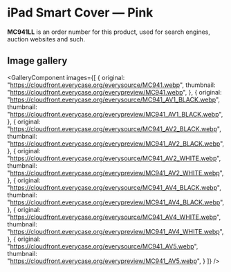 
# iPad Smart Cover — Pink

<Callout type='info' emoji='👉🏻'>**MC941LL** is an order number for this product, used for search engines, auction websites and such.</Callout>

## Image gallery

<GalleryComponent
    images={[
      {
        original: "https://cloudfront.everycase.org/everysource/MC941.webp",
        thumbnail: "https://cloudfront.everycase.org/everypreview/MC941.webp",
      },
      {
        original: "https://cloudfront.everycase.org/everysource/MC941_AV1_BLACK.webp",
        thumbnail: "https://cloudfront.everycase.org/everypreview/MC941_AV1_BLACK.webp",
      },
      {
        original: "https://cloudfront.everycase.org/everysource/MC941_AV2_BLACK.webp",
        thumbnail: "https://cloudfront.everycase.org/everypreview/MC941_AV2_BLACK.webp",
      },
      {
        original: "https://cloudfront.everycase.org/everysource/MC941_AV2_WHITE.webp",
        thumbnail: "https://cloudfront.everycase.org/everypreview/MC941_AV2_WHITE.webp",
      },
      {
        original: "https://cloudfront.everycase.org/everysource/MC941_AV4_BLACK.webp",
        thumbnail: "https://cloudfront.everycase.org/everypreview/MC941_AV4_BLACK.webp",
      },
      {
        original: "https://cloudfront.everycase.org/everysource/MC941_AV4_WHITE.webp",
        thumbnail: "https://cloudfront.everycase.org/everypreview/MC941_AV4_WHITE.webp",
      },
      {
        original: "https://cloudfront.everycase.org/everysource/MC941_AV5.webp",
        thumbnail: "https://cloudfront.everycase.org/everypreview/MC941_AV5.webp",
      }
    ]}
  />
